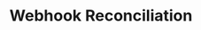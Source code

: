 ---
title: Webhook Reconciliation
openapi: "POST /api/webhooks/resend"
sidebarTitle: Webhook Reconciliation
---
